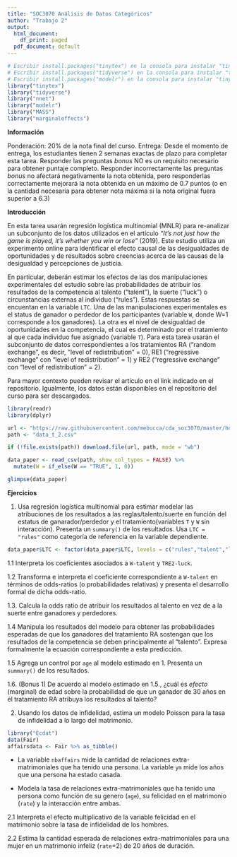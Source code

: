 ```yaml
---
title: "SOC3070 Análisis de Datos Categóricos"
author: "Trabajo 2"
output:
  html_document:
    df_print: paged
  pdf_document: default
---
```


```r
# Escribir install.packages("tinytex") en la consola para instalar "tinytex"
# Escribir install.packages("tidyverse") en la consola para instalar "tinytex"
# Escribir install.packages("modelr") en la consola para instalar "tinytex"
library("tinytex")
library("tidyverse")
library("nnet")
library("modelr")
library("MASS")
library("marginaleffects")
```

**Información**

Ponderación: 20% de la nota final del curso.
Entrega: Desde el momento de entrega, los estudiantes tienen 2 semanas exactas de plazo para completar esta tarea. Responder las preguntas _bonus_ NO es un requisito necesario para obtener puntaje completo. Responder incorrectamente las preguntas _bonus_ no afectará negativamente la nota obtenida, pero responderlas correctamente mejorará la nota obtenida en un máximo de 0.7 puntos (o en la cantidad necesaria para obtener nota máxima si la nota original fuera superior a 6.3)

**Introducción**

En esta tarea usarán regresión logística multinomial (MNLR) para re-analizar un subconjunto de los datos utilizados en el artículo _"It’s not just how the game is played, it’s whether you win or lose"_ (2019). Este estudio utiliza un experimento online para identificar el efecto causal de las desigualdades de oportunidades y de resultados sobre creencias acerca de las causas de la desigualdad y percepciones de justicia. 

En particular, deberán estimar los efectos de las dos manipulaciones experimentales del estudio sobre las probabilidades de atribuir los resultados de la competencia al talento ("talent"), la suerte ("luck") o circunstancias externas al individuo  ("rules"). Estas respuestas se encuentan en la variable `LTC`. Una de las manipulaciones experimentales es el status de ganador o perdedor de los participantes (variable `W`, donde W=1 corresponde a los ganadores). La otra es el nivel de desigualdad de oportunidades en la competencia, el cual es determinado por el tratamiento al que cada individuo fue asignado (variable `T`). Para esta tarea usarán el subconjunto de datos correspondientes a los tratamientos RA ("random exchange", es decir, "level of redistribution" = 0), RE1 ("regressive exchange" con "level of redistribution" = 1) y RE2 ("regressive exchange" con "level of redistribution" = 2). 

Para mayor contexto pueden revisar el artículo en el link indicado en el repositorio. Igualmente, los datos están disponibles en el repositorio del curso para ser descargados. 

```r
library(readr)
library(dplyr)

url <- "https://raw.githubusercontent.com/mebucca/cda_soc3070/master/homework/t_2/data_t_2.csv"
path <- "data_t_2.csv"

if (!file.exists(path)) download.file(url, path, mode = "wb")

data_paper <- read_csv(path, show_col_types = FALSE) %>%
  mutate(W = if_else(W == "TRUE", 1, 0))

glimpse(data_paper)

```

\pagebreak

**Ejercicios**

1. Usa regresión logística multinomial para estimar modelar las atribuciones de los resultados a las reglas/talento/suerte en función del estatus de ganarador/perdedor y el tratamiento(variables `T` y `W` sin interacción). Presenta un `summary()` de los resultados. Usa `LTC = "rules"` como categoría de referencia en la variable dependiente.

````r
data_paper$LTC <- factor(data_paper$LTC, levels = c("rules","talent","luck"))
````

1.1 Interpreta los coeficientes asociados a `W-talent` y  `TRE2-luck`.


1.2 Transforma e interpreta el coeficiente correspondiente a `W-talent` en términos de odds-ratios (o probabilidades relativas) y presenta el desarrollo formal de dicha odds-ratio.


1.3. Calcula la odds ratio de atribuir los resultados al talento en vez de a la suerte entre ganadores y perdedores.


1.4 Manipula los resultados del modelo para obtener las probabilidades esperadas de que los ganadores del tratamiento RA sostengan que los resultados de la competencia se deben principalmente al "talento". Expresa formalmente la ecuación correspondiente a esta predicción.


1.5 Agrega un control por `age` al modelo estimado en 1. Presenta un `summary()` de los resultados.


1.6. (Bonus 1) De acuerdo al modelo estimado en 1.5., ¿cuál es _efecto_ (marginal) de edad sobre la probabilidad de que un ganador de 30 años en el tratamiento RA atribuya los resultados al talento?


2. Usando los datos de infidelidad, estima un modelo Poisson para la tasa de infidelidad a lo largo del matrimonio.

```r
library("Ecdat")
data(Fair)
affairsdata <- Fair %>% as_tibble()
```

- La variable `nbaffairs` mide la cantidad de relaciones extra-matrimoniales que ha tenido una persona. La variable `ym` mide los años que una persona ha estado casada.
 
- Modela la tasa de relaciones extra-matrimoniales que ha tenido una persona como función de su genero (`age`), su felicidad en el matrimonio (`rate`) y la interacción entre ambas.


2.1 Interpreta el efecto multiplicativo de la variable felicidad en el matrimonio sobre la tasa de infidelidad de los hombres.


2.2 Estima la cantidad esperada de relaciones extra-matrimoniales para una mujer en un matrimonio infeliz (`rate`=2) de 20 años de duración.

